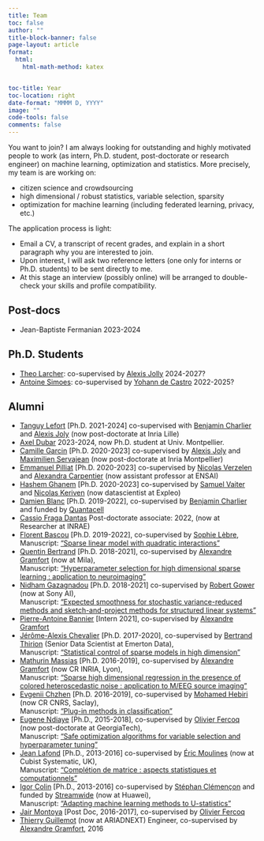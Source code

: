 ```yaml
---
title: Team
toc: false
author: ""
title-block-banner: false
page-layout: article
format:
  html:
    html-math-method: katex


toc-title: Year
toc-location: right
date-format: "MMMM D, YYYY"
image: ""
code-tools: false
comments: false
---
```



You want to join?
I am always looking for outstanding and highly motivated people to work (as intern, Ph.D. student, post-doctorate or research engineer) on machine learning, optimization and statistics. More precisely, my team is are working on:

- citizen science and crowdsourcing
- high dimensional / robust statistics, variable selection, sparsity
- optimization for machine learning (including federated learning, privacy, etc.)

The application process is light:

- Email a CV, a transcript of recent grades, and explain in a short paragraph why you are interested to join.
- Upon interest, I will ask two reference letters (one only for interns or Ph.D. students) to be sent directly to me.
- At this stage an interview (possibly online) will be arranged to double-check your skills and profile compatibility.


## Post-docs
- Jean-Baptiste Fermanian 2023-2024

## Ph.D. Students
- [Theo Larcher](https://fr.linkedin.com/in/th%C3%A9o-larcher-3405a5147/en):
co-supervised by [Alexis Jolly](http://www-sop.inria.fr/members/Alexis.Joly/wiki/pmwiki.php) 2024-2027?
- [Antoine Simoes](https://fr.linkedin.com/in/antoine-simoes-4a2b67197): co-supervised by [Yohann de Castro](https://ydecastro.github.io/) 2022-2025?

<!-- ## Engineers -->

## Alumni
- [Tanguy Lefort](https://tanglef.github.io/) [Ph.D. 2021-2024] co-supervised with [Benjamin Charlier](https://imag.umontpellier.fr/~charlier/index.php?page=index) and [Alexis Joly](http://www-sop.inria.fr/members/Alexis.Joly/wiki/pmwiki.php) (now post-doctorate at Inria Lille)
- [Axel Dubar](https://github.com/axeldubarp) 2023-2024, now Ph.D. student at Univ. Montpellier.
- [Camille Garcin](https://garcinc.github.io/Camille-Garcin/) [Ph.D. 2020-2023] co-supervised by [Alexis Joly](http://www-sop.inria.fr/members/Alexis.Joly/wiki/pmwiki.php) and [Maximilien Servajean](https://maximiliense.github.io/) (now post-doctorate at Inria Montpellier)
- [Emmanuel Pilliat](https://epilliat.github.io/Page-perso/) [Ph.D. 2020-2023] co-supervised by [Nicolas Verzelen](http://nicolas.verzelen.free.fr/) and [Alexandra Carpentier](https://sites.google.com/site/alexandracarpentierresearch/http://nicolas.verzelen.free.fr/) (now assistant professor at ENSAI)
- [Hashem Ghanem](https://hashemghanem.github.io/) [Ph.D. 2020-2023] co-supervised by [Samuel Vaiter](https://samuelvaiter.com/) and [Nicolas Keriven](https://nkeriven.github.io/) (now datascientist at Expleo)
- [Damien Blanc](https://www.quantacell.com/about/) [Ph.D. 2019-2022], co-supervised by [Benjamin Charlier](https://imag.umontpellier.fr/~charlier/index.php?page=index) and funded by [Quantacell](https://www.quantacell.com/)
- [Cassio Fraga Dantas](https://cassiofragadantas.github.io/) Post-doctorate associate: 2022, (now at Researcher at INRAE) </br>
- [Florent Bascou](https://bascouflorent.github.io) [Ph.D. 2019-2022], co-supervised by [Sophie Lèbre](http://www.univ-montp3.fr/miap/~lebre/), </br>
Manuscript: ["Sparse linear model with quadratic interactions"](/papers/these_bascou.pdf)
- [Quentin Bertrand](https://qb3.github.io/) [Ph.D. 2018-2021], co-supervised by [Alexandre Gramfort](http://alexandre.gramfort.net/) (now at Mila), </br>
Manuscript: ["Hyperparameter selection for high dimensional sparse learning : application to neuroimaging"](https://jeannicod.ccsd.cnrs.fr/STAR/tel-03373531)
- [Nidham Gazagnadou](https://ngazagna.github.io/) [Ph.D. 2018-2021] co-supervised by [Robert Gower](https://perso.telecom-paristech.fr/rgower/) (now at Sony AI), </br>
Manuscript: ["Expected smoothness for stochastic variance-reduced methods and sketch-and-project methods for structured linear systems"](https://jeannicod.ccsd.cnrs.fr/STAR/tel-03590678)
- [Pierre-Antoine Bannier](https://twitter.com/el_pa_b) [Intern 2021], co-supervised by [Alexandre Gramfort](http://alexandre.gramfort.net/)
- [Jérôme-Alexis Chevalier](https://ja-che.github.io/) [Ph.D. 2017-2020], co-supervised by [Bertrand Thirion](https://team.inria.fr/parietal/team-members/bertrand-thirions-page/) (Senior Data Scientist at Emerton Data), </br>
Manuscript: ["Statistical control of sparse models in high dimension"](https://jeannicod.ccsd.cnrs.fr/STAR/tel-03147200v1)
- [Mathurin Massias](https://mathurinm.github.io) [Ph.D. 2016-2019], co-supervised by [Alexandre Gramfort](http://alexandre.gramfort.net/) (now CR INRIA, Lyon), </br>
Manuscript: ["Sparse high dimensional regression in the presence of colored heteroscedastic noise : application to M/EEG source imaging"](https://jeannicod.ccsd.cnrs.fr/STAR/tel-02533661)
- [Evgenii Chzhen](https://echzhen.com/) [Ph.D. 2016-2019], co-supervised by [Mohamed Hebiri](http://perso-math.univ-mlv.fr/users/hebiri.mohamed/) (now CR CNRS, Saclay), </br>
Manuscript: ["Plug-in methods in classification"](https://jeannicod.ccsd.cnrs.fr/STAR/tel-02400552v1)
- [Eugene Ndiaye](https://eugenendiaye.github.io/) [Ph.D., 2015-2018], co-supervised by [Olivier Fercoq](http://perso.telecom-paristech.fr/~ofercoq/) (now post-doctorate at GeorgiaTech), </br>
Manuscript: ["Safe optimization algorithms for variable selection and hyperparameter tuning"](https://jeannicod.ccsd.cnrs.fr/STAR/tel-01962450v1)
- [Jean Lafond](http://perso.telecom-paristech.fr/~lafond/) [Ph.D., 2013-2016] co-supervised by [Éric Moulines](http://perso.telecom-paristech.fr/~moulines/) (now at Cubist Systematic, UK), </br>
Manuscript: ["Complétion de matrice : aspects statistiques et computationnels"](https://jeannicod.ccsd.cnrs.fr/STAR/tel-01529861)
- [Igor Colin](http://perso.telecom-paristech.fr/~colin) [Ph.D., 2013-2016] co-supervised by [Stéphan Clémençon](http://perso.telecom-paristech.fr/~clemenco/) and funded by [Streamwide](http://www.streamwide.com/) (now at Huawei), </br>
Manuscript: ["Adapting machine learning methods to U-statistics"](https://jeannicod.ccsd.cnrs.fr/STAR/tel-01701636v1)
- [Jair Montoya](http://google.com) [Post Doc, 2016-2017], co-supervised by [Olivier Fercoq](http://perso.telecom-paristech.fr/~ofercoq/)
- [Thierry Guillemot](https://github.com/tguillemot) (now at ARIADNEXT) Engineer, co-supervised by [Alexandre Gramfort](http://alexandre.gramfort.net/), 2016